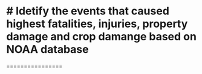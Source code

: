 # Idetify the events that caused highest fatalities, injuries, property damage and crop damange based on NOAA database
=======================================================================================================
================